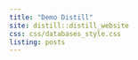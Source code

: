 ```yaml
---
title: "Demo Distill"
site: distill::distill_website
css: css/databases_style.css
listing: posts
---
```

